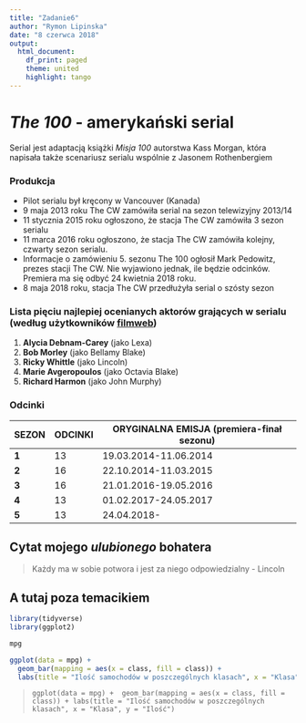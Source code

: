 ```yaml
---
title: "Zadanie6"
author: "Rymon Lipinska"
date: "8 czerwca 2018"
output: 
  html_document:
    df_print: paged
    theme: united
    highlight: tango
---
```


*The 100* - amerykański serial
==================================
Serial jest adaptacją książki *Misja 100* autorstwa Kass Morgan, która napisała także scenariusz serialu wspólnie z Jasonem Rothenbergiem

### Produkcja
  + Pilot serialu był kręcony w Vancouver (Kanada)
  + 9 maja 2013 roku The CW zamówiła serial na sezon telewizyjny 2013/14
  + 11 stycznia 2015 roku ogłoszono, że stacja The CW zamówiła 3 sezon serialu
  + 11 marca 2016 roku ogłoszono, że stacja The CW zamówiła kolejny, czwarty sezon serialu.
  + Informacje o zamówieniu 5. sezonu The 100 ogłosił Mark Pedowitz, prezes stacji The CW. Nie wyjawiono jednak, ile będzie odcinków. Premiera ma się odbyć 24 kwietnia 2018 roku.
  + 8 maja 2018 roku, stacja The CW przedłużyła serial o szósty sezon

### Lista pięciu najlepiej ocenianych aktorów grających w serialu (według użytkowników [filmweb](http://www.filmweb.pl/))
  1.  **Alycia Debnam-Carey** (jako Lexa)
  2.  **Bob Morley** (jako Bellamy Blake)
  3.  **Ricky Whittle** (jako Lincoln)
  4.  **Marie Avgeropoulos** (jako Octavia Blake)
  5.  **Richard Harmon** (jako John Murphy)
 
  
### Odcinki
| SEZON | ODCINKI | ORYGINALNA EMISJA (premiera-finał sezonu) |
|---|---|---|
|**1**|13|19.03.2014-11.06.2014|
|**2**|16|22.10.2014-11.03.2015|
|**3**|16|21.01.2016-19.05.2016|
|**4**|13|01.02.2017-24.05.2017|
|**5**|13|24.04.2018- |

## Cytat mojego *ulubionego* bohatera
>Każdy ma w sobie potwora i jest za niego odpowiedzialny - Lincoln


A tutaj poza temacikiem
-------------------------
```r
library(tidyverse)
library(ggplot2)
```
```r
mpg
```
```r
ggplot(data = mpg) + 
  geom_bar(mapping = aes(x = class, fill = class)) +
  labs(title = "Ilość samochodów w poszczególnych klasach", x = "Klasa", y = "Ilość")
```

>`ggplot(data = mpg) + 
  geom_bar(mapping = aes(x = class, fill = class)) +
  labs(title = "Ilość samochodów w poszczególnych klasach", x = "Klasa", y = "Ilość")`
  

  
  

